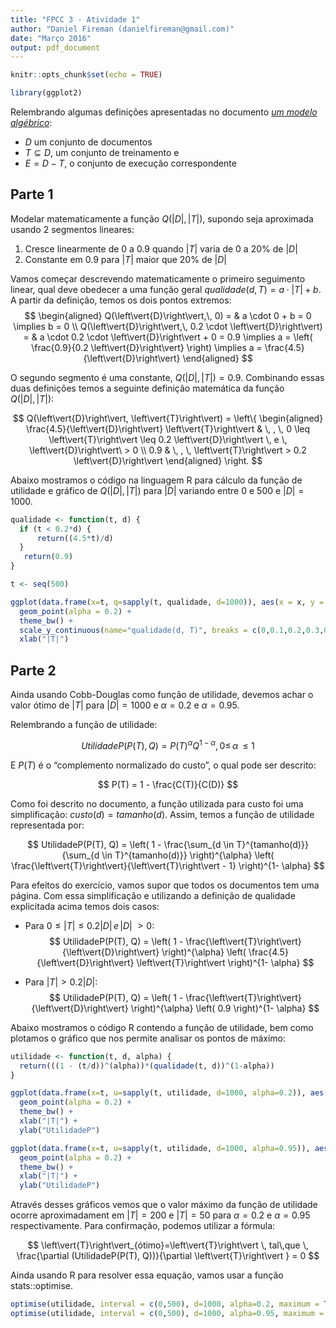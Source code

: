 ```yaml
---
title: "FPCC 3 - Atividade 1"
author: "Daniel Fireman (danielfireman@gmail.com)"
date: "Março 2016"
output: pdf_document
---
```


```r
knitr::opts_chunk$set(echo = TRUE)

library(ggplot2)
```

Relembrando algumas definições apresentadas no documento [*um modelo algébrico*](https://www.google.com/url?q=https://docs.google.com/viewer?a%3Dv%26pid%3Dexplorer%26chrome%3Dtrue%26srcid%3D0BxYU82vErc8xOGU4MmM1NjQtZGJhYy00MjVkLTg1OTgtNWI5OTQ2YTU1MjEy%26hl%3Den%26authkey%3DCNeLsv4L&sa=D&ust=1458582490682000&usg=AFQjCNH2B9iit30tQah3_ihNwbm5hj8aTw):

   * $D$ um conjunto de documentos
   * $T \subseteq D$, um conjunto de treinamento e
   * $E = D - T$, o conjunto de execução correspondente

## Parte 1

Modelar matematicamente a função $Q(\left\vert{D}\right\vert, \left\vert{T}\right\vert)$, supondo seja aproximada usando 2 segmentos lineares:

   1. Cresce linearmente de 0 a 0.9 quando $\left\vert{T}\right\vert$ varia de 0 a 20% de $\left\vert{D}\right\vert$
   2. Constante em 0.9 para $\left\vert{T}\right\vert$ maior que 20% de $\left\vert{D}\right\vert$

Vamos começar descrevendo matematicamente o primeiro seguimento linear, qual deve obedecer a uma função geral $qualidade(d, T) =a \cdot \left\vert{T}\right\vert + b$. A partir da definição, temos os dois pontos extremos:
$$
\begin{aligned}
Q(\left\vert{D}\right\vert,\, 0) = & a \cdot 0 + b = 0 \implies b = 0 \\
Q(\left\vert{D}\right\vert,\, 0.2 \cdot \left\vert{D}\right\vert) = & a \cdot 0.2 \cdot \left\vert{D}\right\vert + 0 = 0.9 \implies a = \left( \frac{0.9}{0.2 \left\vert{D}\right\vert} \right) \implies a = \frac{4.5}{\left\vert{D}\right\vert}
\end{aligned}
$$

O segundo segmento é uma constante, $Q(\left\vert{D}\right\vert, \left\vert{T}\right\vert) = 0.9$. Combinando essas duas definições temos a seguinte definição matemática da função $Q(\left\vert{D}\right\vert, \left\vert{T}\right\vert)$:

$$
Q(\left\vert{D}\right\vert, \left\vert{T}\right\vert) =
\left\{
  \begin{aligned}
    \frac{4.5}{\left\vert{D}\right\vert} \left\vert{T}\right\vert & \, , \, 0 \leq \left\vert{T}\right\vert \leq 0.2 \left\vert{D}\right\vert \, e \, \left\vert{D}\right\vert\ > 0  \\
    0.9 & \, , \, \left\vert{T}\right\vert > 0.2  \left\vert{D}\right\vert
  \end{aligned}
\right.
$$

Abaixo mostramos o código na linguagem R para cálculo da função de utilidade e gráfico de $Q(\left\vert{D}\right\vert, \left\vert{T}\right\vert)$ para $\left\vert{D}\right\vert$ variando entre 0 e 500 e $\left\vert{D}\right\vert = 1000$.

```r

qualidade <- function(t, d) {
  if (t < 0.2*d) {
      return((4.5*t)/d)
  }
   return(0.9)
}

t <- seq(500)

ggplot(data.frame(x=t, q=sapply(t, qualidade, d=1000)), aes(x = x, y = q)) +
  geom_point(alpha = 0.2) +
  theme_bw() +
  scale_y_continuous(name="qualidade(d, T)", breaks = c(0,0.1,0.2,0.3,0.4,0.5,0.6,0.7,0.8,0.9)) +
  xlab("|T|")
```

## Parte 2

Ainda usando Cobb-Douglas como função de utilidade, devemos achar o valor ótimo de $\left\vert{T}\right\vert$ para $|D|=1000$ e $\alpha=0.2$ e $\alpha=0.95$.

Relembrando a função de utilidade:

$$
UtilidadeP(P(T), Q) = P(T)^{\alpha}Q^{1-\alpha}, 0 \leq\,\alpha\,\leq 1
$$

E $P(T)$ é o “complemento normalizado do custo”, o qual pode ser descrito:

$$
P(T) = 1 - \frac{C(T)}{C(D)}
$$

Como foi descrito no documento, a função utilizada para custo foi uma simplificação: $custo(d) = tamanho(d)$. Assim, temos a função de utilidade representada por:

$$
UtilidadeP(P(T), Q) = \left( 1 - \frac{\sum_{d \in T}^{tamanho(d)}}{\sum_{d \in T}^{tamanho(d)}} \right)^{\alpha} \left( \frac{\left\vert{T}\right\vert}{\left\vert{T}\right\vert - 1} \right)^{1- \alpha}
$$

Para efeitos do exercício, vamos supor que todos os documentos tem uma página. Com essa simplificação e utilizando a definição de qualidade explicitada acima temos dois casos:

* Para $0 \leq \left\vert{T}\right\vert \leq 0.2 \left\vert{D}\right\vert \, e \, \left\vert{D}\right\vert\ > 0$:
$$
UtilidadeP(P(T), Q) = \left( 1 - \frac{\left\vert{T}\right\vert}{\left\vert{D}\right\vert} \right)^{\alpha} \left( \frac{4.5}{\left\vert{D}\right\vert} \left\vert{T}\right\vert \right)^{1- \alpha}
$$

* Para $\left\vert{T}\right\vert > 0.2 \left\vert{D}\right\vert$:
$$
UtilidadeP(P(T), Q) = \left( 1 - \frac{\left\vert{T}\right\vert}{\left\vert{D}\right\vert} \right)^{\alpha} \left( 0.9 \right)^{1- \alpha}
$$

Abaixo mostramos o código R contendo a função de utilidade, bem como plotamos o gráfico que nos permite analisar os pontos de máximo: 

```r
utilidade <- function(t, d, alpha) {
  return(((1 - (t/d))^(alpha))*(qualidade(t, d))^(1-alpha))
}

ggplot(data.frame(x=t, u=sapply(t, utilidade, d=1000, alpha=0.2)), aes(x = x, y = u)) +
  geom_point(alpha = 0.2) +
  theme_bw() +
  xlab("|T|") +
  ylab("UtilidadeP")

ggplot(data.frame(x=t, u=sapply(t, utilidade, d=1000, alpha=0.95)), aes(x = x, y = u)) +
  geom_point(alpha = 0.2) +
  theme_bw() +
  xlab("|T|") +
  ylab("UtilidadeP")
```

Através desses gráficos vemos que o valor máximo da função de utilidade ocorre aproximadament em $|T|=200$ e $|T|=50$ para $\alpha=0.2$ e $\alpha=0.95$ respectivamente. Para confirmação, podemos utilizar a fórmula:

$$
\left\vert{T}\right\vert_{ótimo}=\left\vert{T}\right\vert \, tal\,que \, \frac{\partial (UtilidadeP(P(T), Q))}{\partial \left\vert{T}\right\vert } = 0
$$
 
Ainda usando R para resolver essa equação, vamos usar a função stats::optimise.

```r
optimise(utilidade, interval = c(0,500), d=1000, alpha=0.2, maximum = TRUE)
optimise(utilidade, interval = c(0,500), d=1000, alpha=0.95, maximum = TRUE)
```